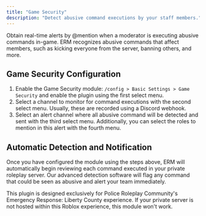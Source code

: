 ```yaml
---
title: "Game Security"
description: "Detect abusive command executions by your staff members."
---
```


Obtain real-time alerts by @mention when a moderator is executing abusive commands in-game. ERM recognizes abusive commands that affect members, such as kicking everyone from the server, banning others, and more.

## Game Security Configuration

1. Enable the Game Security module: `/config > Basic Settings > Game Security` and enable the plugin using the first select menu.
2. Select a channel to monitor for command executions with the second select menu. Usually, these are recorded using a Discord webhook.
3. Select an alert channel where all abusive command will be detected and sent with the third select menu. Additionally, you can select the roles to mention in this alert with the fourth menu.

## Automatic Detection and Notification

Once you have configured the module using the steps above, ERM will automatically begin reviewing each command executed in your private roleplay server. Our advanced detection software will flag any command that could be seen as abusive and alert your team immediately.

<Warning>
  This plugin is designed exclusively for Police Roleplay Community's Emergency Response: Liberty County experience. If your private server is not hosted within this Roblox experience, this module won't work.
</Warning>